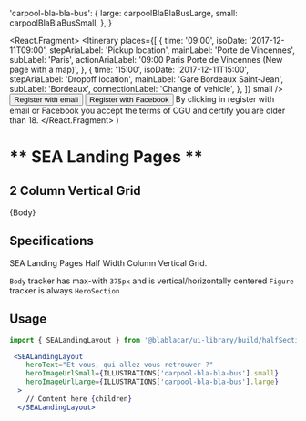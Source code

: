 


  'carpool-bla-bla-bus': {
    large: carpoolBlaBlaBusLarge,
    small: carpoolBlaBlaBusSmall,
  },
}

<React.Fragment>
  <Itinerary
    places={[
      {
        time: '09:00',
        isoDate: '2017-12-11T09:00',
        stepAriaLabel: 'Pickup location',
        mainLabel: 'Porte de Vincennes',
        subLabel: 'Paris',
        actionAriaLabel: '09:00 Paris Porte de Vincennes (New page with a map)',
      },
      {
        time: '15:00',
        isoDate: '2017-12-11T15:00',
        stepAriaLabel: 'Dropoff location',
        mainLabel: 'Gare Bordeaux Saint-Jean',
        subLabel: 'Bordeaux',
        connectionLabel: 'Change of vehicle',
      },
    ]}
    small
  />
  <ButtonGroup>
    <Button> Register with email </Button>
    <Button> Register with Facebook </Button>
  </ButtonGroup>
  <Disclaimer as="p">
    By clicking in register with email or Facebook you accept the terms of CGU and certify you
    are older than 18.
  </Disclaimer>
  <ItemActionLabel labelTitle="Already a member?" action="Sign In" />
</React.Fragment>
)

<Meta title="Pages/SEA/Landing" />

# ** SEA Landing Pages **
## 2 Column Vertical Grid

<Canvas>
  <Story name="Default">
    <SEALandingLayout
      heroText="Et vous, qui allez-vous retrouver ?"
      heroImageUrlSmall={ILLUSTRATIONS['carpool-bla-bla-bus'].small}
      heroImageUrlLarge={ILLUSTRATIONS['carpool-bla-bla-bus'].large}
    >
      {Body}
    </SEALandingLayout>
  </Story>
</Canvas>

## Specifications

SEA Landing Pages Half Width Column Vertical Grid.

`Body` tracker has max-with `375px` and is vertical/horizontally centered
`Figure` tracker is always `HeroSection`

## Usage

```jsx
import { SEALandingLayout } from '@blablacar/ui-library/build/halfSection'

 <SEALandingLayout
    heroText="Et vous, qui allez-vous retrouver ?"
    heroImageUrlSmall={ILLUSTRATIONS['carpool-bla-bla-bus'].small}
    heroImageUrlLarge={ILLUSTRATIONS['carpool-bla-bla-bus'].large}
  >
    // Content here {children}
  </SEALandingLayout>
```

<ArgsTable of={SEALandingLayout} />
